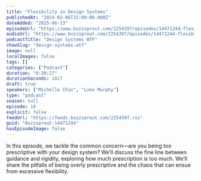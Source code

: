 ```yaml
---
title: "Flexibility in Design Systems"
publishedAt: "2024-02-06T15:00:00.000Z"
dateAdded: "2025-06-13"
episodeUrl: "https://www.buzzsprout.com/2254397/episodes/14471244-flexibility-in-design-systems.mp3"
audioUrl: "https://www.buzzsprout.com/2254397/episodes/14471244-flexibility-in-design-systems.mp3"
podcastTitle: "Design Systems WTF"
showSlug: "design-systems-wtf"
image: null
localImages: false
tags: []
categories: ["Podcast"]
duration: "0:30:27"
durationSeconds: 1827
draft: true
speakers: ["Michelle Chin", "Luke Murphy"]
type: "podcast"
season: null
episode: 10
explicit: false
feedUrl: "https://feeds.buzzsprout.com/2254397.rss"
guid: "Buzzsprout-14471244"
hasEpisodeImage: false
---
```

In this episode, we tackle the common concern—are you being too prescriptive with your design system? We’ll discuss the fine line between guidance and rigidity, exploring how much prescription is too much. We’ll share the pitfalls of being overly prescriptive and the chaos that can ensue from excessive flexibility.
